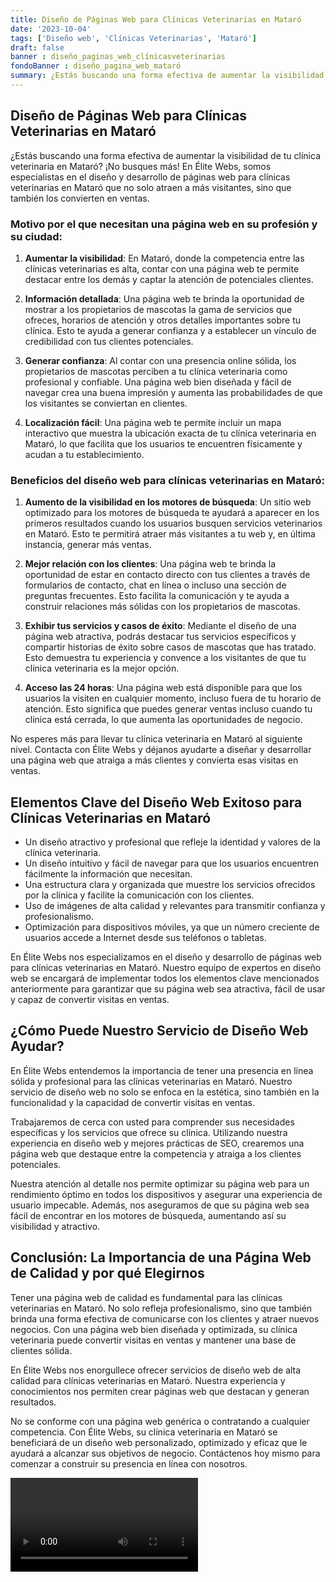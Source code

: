 ```yaml
---
title: Diseño de Páginas Web para Clínicas Veterinarias en Mataró
date: '2023-10-04'
tags: ['Diseño web', 'Clínicas Veterinarias', 'Mataró']
draft: false
banner : diseño_paginas_web_clínicasveterinarias
fondoBanner : diseño_pagina_web_mataró
summary: ¿Estás buscando una forma efectiva de aumentar la visibilidad de tu clínica veterinaria en Mataró? ¡No busques más! En Élite Webs, somos especialistas en el diseño y desarrollo de páginas web para clínicas veterinarias en Mataró que no solo atraen a más visitantes, sino que también los convierten en ventas.
---
```


## Diseño de Páginas Web para Clínicas Veterinarias en Mataró

¿Estás buscando una forma efectiva de aumentar la visibilidad de tu clínica veterinaria en Mataró? ¡No busques más! En Élite Webs, somos especialistas en el diseño y desarrollo de páginas web para clínicas veterinarias en Mataró que no solo atraen a más visitantes, sino que también los convierten en ventas.

### Motivo por el que necesitan una página web en su profesión y su ciudad:

1. **Aumentar la visibilidad**: En Mataró, donde la competencia entre las clínicas veterinarias es alta, contar con una página web te permite destacar entre los demás y captar la atención de potenciales clientes.

2. **Información detallada**: Una página web te brinda la oportunidad de mostrar a los propietarios de mascotas la gama de servicios que ofreces, horarios de atención y otros detalles importantes sobre tu clínica. Esto te ayuda a generar confianza y a establecer un vínculo de credibilidad con tus clientes potenciales.

3. **Generar confianza**: Al contar con una presencia online sólida, los propietarios de mascotas perciben a tu clínica veterinaria como profesional y confiable. Una página web bien diseñada y fácil de navegar crea una buena impresión y aumenta las probabilidades de que los visitantes se conviertan en clientes.

4. **Localización fácil**: Una página web te permite incluir un mapa interactivo que muestra la ubicación exacta de tu clínica veterinaria en Mataró, lo que facilita que los usuarios te encuentren físicamente y acudan a tu establecimiento.

### Beneficios del diseño web para clínicas veterinarias en Mataró:

1. **Aumento de la visibilidad en los motores de búsqueda**: Un sitio web optimizado para los motores de búsqueda te ayudará a aparecer en los primeros resultados cuando los usuarios busquen servicios veterinarios en Mataró. Esto te permitirá atraer más visitantes a tu web y, en última instancia, generar más ventas.

2. **Mejor relación con los clientes**: Una página web te brinda la oportunidad de estar en contacto directo con tus clientes a través de formularios de contacto, chat en línea o incluso una sección de preguntas frecuentes. Esto facilita la comunicación y te ayuda a construir relaciones más sólidas con los propietarios de mascotas.

3. **Exhibir tus servicios y casos de éxito**: Mediante el diseño de una página web atractiva, podrás destacar tus servicios específicos y compartir historias de éxito sobre casos de mascotas que has tratado. Esto demuestra tu experiencia y convence a los visitantes de que tu clínica veterinaria es la mejor opción.

4. **Acceso las 24 horas**: Una página web está disponible para que los usuarios la visiten en cualquier momento, incluso fuera de tu horario de atención. Esto significa que puedes generar ventas incluso cuando tu clínica está cerrada, lo que aumenta las oportunidades de negocio.

No esperes más para llevar tu clínica veterinaria en Mataró al siguiente nivel. Contacta con Élite Webs y déjanos ayudarte a diseñar y desarrollar una página web que atraiga a más clientes y convierta esas visitas en ventas.

<GifSeo />

<Cta />

## Elementos Clave del Diseño Web Exitoso para Clínicas Veterinarias en Mataró

- Un diseño atractivo y profesional que refleje la identidad y valores de la clínica veterinaria.
- Un diseño intuitivo y fácil de navegar para que los usuarios encuentren fácilmente la información que necesitan.
- Una estructura clara y organizada que muestre los servicios ofrecidos por la clínica y facilite la comunicación con los clientes.
- Uso de imágenes de alta calidad y relevantes para transmitir confianza y profesionalismo.
- Optimización para dispositivos móviles, ya que un número creciente de usuarios accede a Internet desde sus teléfonos o tabletas.

En Élite Webs nos especializamos en el diseño y desarrollo de páginas web para clínicas veterinarias en Mataró. Nuestro equipo de expertos en diseño web se encargará de implementar todos los elementos clave mencionados anteriormente para garantizar que su página web sea atractiva, fácil de usar y capaz de convertir visitas en ventas.

## ¿Cómo Puede Nuestro Servicio de Diseño Web Ayudar?

En Élite Webs entendemos la importancia de tener una presencia en línea sólida y profesional para las clínicas veterinarias en Mataró. Nuestro servicio de diseño web no solo se enfoca en la estética, sino también en la funcionalidad y la capacidad de convertir visitas en ventas.

Trabajaremos de cerca con usted para comprender sus necesidades específicas y los servicios que ofrece su clínica. Utilizando nuestra experiencia en diseño web y mejores prácticas de SEO, crearemos una página web que destaque entre la competencia y atraiga a los clientes potenciales.

Nuestra atención al detalle nos permite optimizar su página web para un rendimiento óptimo en todos los dispositivos y asegurar una experiencia de usuario impecable. Además, nos aseguramos de que su página web sea fácil de encontrar en los motores de búsqueda, aumentando así su visibilidad y atractivo.

## Conclusión: La Importancia de una Página Web de Calidad y por qué Elegirnos

Tener una página web de calidad es fundamental para las clínicas veterinarias en Mataró. No solo refleja profesionalismo, sino que también brinda una forma efectiva de comunicarse con los clientes y atraer nuevos negocios. Con una página web bien diseñada y optimizada, su clínica veterinaria puede convertir visitas en ventas y mantener una base de clientes sólida.

En Élite Webs nos enorgullece ofrecer servicios de diseño web de alta calidad para clínicas veterinarias en Mataró. Nuestra experiencia y conocimientos nos permiten crear páginas web que destacan y generan resultados.

No se conforme con una página web genérica o contratando a cualquier competencia. Con Élite Webs, su clínica veterinaria en Mataró se beneficiará de un diseño web personalizado, optimizado y eficaz que le ayudará a alcanzar sus objetivos de negocio. Contáctenos hoy mismo para comenzar a construir su presencia en línea con nosotros.

<Video />

<CtaBot job='Clínicas Veterinarias' city='Mataró'/>

<Gmaps query='Mataró+españa+maps' />